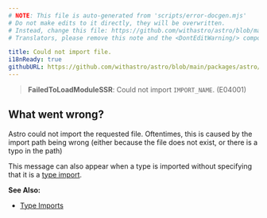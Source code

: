 ```yaml
---
# NOTE: This file is auto-generated from 'scripts/error-docgen.mjs'
# Do not make edits to it directly, they will be overwritten.
# Instead, change this file: https://github.com/withastro/astro/blob/main/packages/astro/src/core/errors/errors-data.ts
# Translators, please remove this note and the <DontEditWarning/> component.

title: Could not import file.
i18nReady: true
githubURL: https://github.com/withastro/astro/blob/main/packages/astro/src/core/errors/errors-data.ts
---
```


<DontEditWarning />


> **FailedToLoadModuleSSR**: Could not import `IMPORT_NAME`. (E04001)

## What went wrong?
Astro could not import the requested file. Oftentimes, this is caused by the import path being wrong (either because the file does not exist, or there is a typo in the path)This message can also appear when a type is imported without specifying that it is a [type import](/en/guides/typescript/#type-imports).

**See Also:**
-  [Type Imports](/en/guides/typescript/#type-imports)


